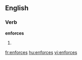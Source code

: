 
==English==

===Verb===
'''enforces'''

# {{third-person singular of|[[enforce]]}}

[[fr:enforces]]
[[hu:enforces]]
[[vi:enforces]]